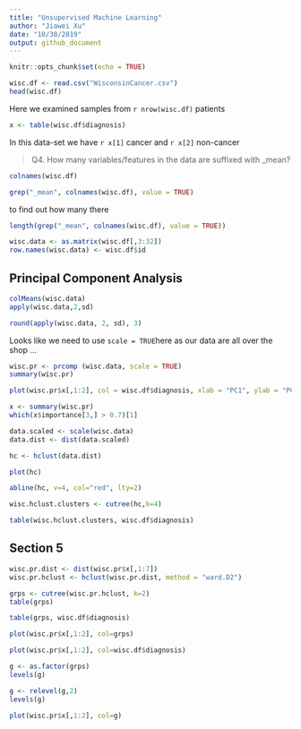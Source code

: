 ```yaml
---
title: "Unsupervised Machine Learning"
author: "Jiawei Xu"
date: "10/30/2019"
output: github_document
---
```


```r
knitr::opts_chunk$set(echo = TRUE)
```


```r
wisc.df <- read.csv("WisconsinCancer.csv") 
head(wisc.df)
```

Here we examined samples from `r nrow(wisc.df)` patients

```r
x <- table(wisc.df$diagnosis)
```

In this data-set we have `r x[1]` cancer and `r x[2]` non-cancer

> Q4. How many variables/features in the data are suffixed with _mean? 

```r
colnames(wisc.df)
```


```r
grep("_mean", colnames(wisc.df), value = TRUE)
```

to find out how many there
```r
length(grep("_mean", colnames(wisc.df), value = TRUE))
```
```r
wisc.data <- as.matrix(wisc.df[,3:32])
row.names(wisc.data) <- wisc.df$id
```

## Principal Component Analysis

```r
colMeans(wisc.data)
apply(wisc.data,2,sd)

round(apply(wisc.data, 2, sd), 3)
```

Looks like we need to use `scale = TRUE`here as our data are all over the shop ...

```r
wisc.pr <- prcomp (wisc.data, scale = TRUE)
summary(wisc.pr)
```

```r
plot(wisc.pr$x[,1:2], col = wisc.df$diagnosis, xlab = "PC1", ylab = "PC2")
```

```r
x <- summary(wisc.pr)
which(x$importance[3,] > 0.7)[1]
```

```r
data.scaled <- scale(wisc.data)
data.dist <- dist(data.scaled)

hc <- hclust(data.dist)

plot(hc)

abline(hc, v=4, col="red", lty=2)
```

```r
wisc.hclust.clusters <- cutree(hc,k=4)
```

```r
table(wisc.hclust.clusters, wisc.df$diagnosis)
```


## Section 5
```r
wisc.pr.dist <- dist(wisc.pr$x[,1:7]) 
wisc.pr.hclust <- hclust(wisc.pr.dist, method = "ward.D2")
```


```r
grps <- cutree(wisc.pr.hclust, k=2)
table(grps)
```


```r
table(grps, wisc.df$diagnosis)
```

```r
plot(wisc.pr$x[,1:2], col=grps)
```


```r
plot(wisc.pr$x[,1:2], col=wisc.df$diagnosis)
```

```r
g <- as.factor(grps)
levels(g)
```

```r
g <- relevel(g,2)
levels(g)
```

```r
plot(wisc.pr$x[,1:2], col=g)
```



